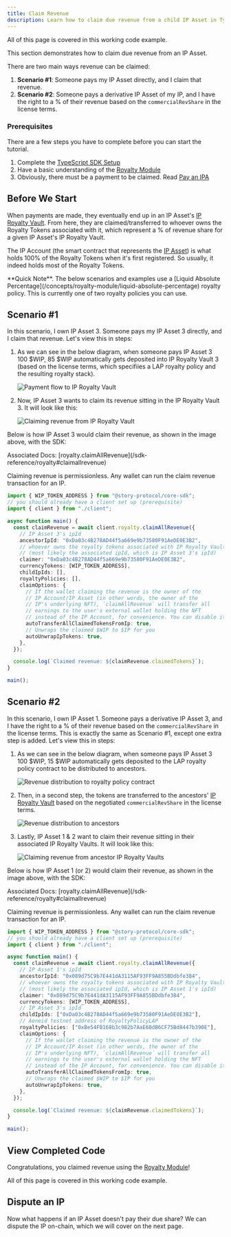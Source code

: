 ```yaml
---
title: Claim Revenue
description: Learn how to claim due revenue from a child IP Asset in TypeScript.
---
```


<CardGroup cols={1}>
  <Card
    title="Completed Code"
    href="https://github.com/storyprotocol/typescript-tutorial/blob/main/scripts/royalty/payRevenue.ts"
    icon="thumbs-up"
  >
    All of this page is covered in this working code example.
  </Card>
</CardGroup>

This section demonstrates how to claim due revenue from an IP Asset.

There are two main ways revenue can be claimed:

1. **Scenario #1**: Someone pays my IP Asset directly, and I claim that revenue.
2. **Scenario #2**: Someone pays a derivative IP Asset of my IP, and I have the right to a % of their revenue based on the `commercialRevShare` in the license terms.

### Prerequisites

There are a few steps you have to complete before you can start the tutorial.

1. Complete the [TypeScript SDK Setup](/developers/typescript-sdk/setup)
2. Have a basic understanding of the [Royalty Module](/concepts/royalty-module)
3. Obviously, there must be a payment to be claimed. Read [Pay an IPA](/developers/typescript-sdk/pay-ipa)

## Before We Start

When payments are made, they eventually end up in an IP Asset's [IP Royalty Vault](/concepts/royalty-module/ip-royalty-vault). From here, they are claimed/transferred to whoever owns the Royalty Tokens associated with it, which represent a % of revenue share for a given IP Asset's IP Royalty Vault.

The IP Account (the smart contract that represents the [IP Asset](/concepts/ip-asset)) is what holds 100% of the Royalty Tokens when it's first registered. So usually, it indeed holds most of the Royalty Tokens.

<Note>
**Quick Note**. The below scenarios and examples use a [Liquid Absolute Percentage](/concepts/royalty-module/liquid-absolute-percentage) royalty policy. This is currently one of two royalty policies you can use.

</Note>

## Scenario #1

In this scenario, I own IP Asset 3. Someone pays my IP Asset 3 directly, and I claim that revenue. Let's view this in steps:

1. As we can see in the below diagram, when someone pays IP Asset 3 100 \$WIP, 85 \$WIP automatically gets deposited into IP Royalty Vault 3 (based on the license terms, which specifiies a LAP royalty policy and the resulting royalty stack).

   <Frame>
     <img
       src="/images/concepts/royalty-module/royalty-module-split-lap.png"
       alt="Payment flow to IP Royalty Vault"
     />
   </Frame>

2. Now, IP Asset 3 wants to claim its revenue sitting in the IP Royalty Vault 3. It will look like this:

   <Frame>
     <img
       src="/images/concepts/royalty-module/ipa3-claims.png"
       alt="Claiming revenue from IP Royalty Vault"
     />
   </Frame>

Below is how IP Asset 3 would claim their revenue, as shown in the image above, with the SDK:

<Info>
  Associated Docs:
  [royalty.claimAllRevenue](/sdk-reference/royalty#claimallrevenue)
</Info>

<Note>

Claiming revenue is permissionless. Any wallet can run the claim revenue transaction for an IP.

</Note>

```typescript main.ts
import { WIP_TOKEN_ADDRESS } from "@story-protocol/core-sdk";
// you should already have a client set up (prerequisite)
import { client } from "./client";

async function main() {
  const claimRevenue = await client.royalty.claimAllRevenue({
    // IP Asset 3's ipId
    ancestorIpId: "0xDa03c4B278AD44f5a669e9b73580F91AeDE0E3B2",
    // whoever owns the royalty tokens associated with IP Royalty Vault 3
    // (most likely the associated ipId, which is IP Asset 3's ipId)
    claimer: "0xDa03c4B278AD44f5a669e9b73580F91AeDE0E3B2",
    currencyTokens: [WIP_TOKEN_ADDRESS],
    childIpIds: [],
    royaltyPolicies: [],
    claimOptions: {
      // If the wallet claiming the revenue is the owner of the
      // IP Account/IP Asset (in other words, the owner of the
      // IP's underlying NFT), `claimAllRevenue` will transfer all
      // earnings to the user's external wallet holding the NFT
      // instead of the IP Account, for convenience. You can disable it here.
      autoTransferAllClaimedTokensFromIp: true,
      // Unwraps the claimed $WIP to $IP for you
      autoUnwrapIpTokens: true,
    },
  });

  console.log(`Claimed revenue: ${claimRevenue.claimedTokens}`);
}

main();
```

## Scenario #2

In this scenario, I own IP Asset 1. Someone pays a derivative IP Asset 3, and I have the right to a % of their revenue based on the `commercialRevShare` in the license terms. This is exactly the same as Scenario #1, except one extra step is added. Let's view this in steps:

1. As we can see in the below diagram, when someone pays IP Asset 3 100 \$WIP, 15 \$WIP automatically gets deposited to the LAP royalty policy contract to be distributed to ancestors.

   <Frame>
     <img
       src="/images/concepts/royalty-module/royalty-module-split-lap.png"
       alt="Revenue distribution to royalty policy contract"
     />
   </Frame>

2. Then, in a second step, the tokens are transferred to the ancestors' [IP Royalty Vault](/concepts/royalty-module/ip-royalty-vault) based on the negotiated `commercialRevShare` in the license terms.

   <Frame>
     <img
       src="/images/concepts/royalty-module/royalty-policy-distribution.png"
       alt="Revenue distribution to ancestors"
     />
   </Frame>

3. Lastly, IP Asset 1 & 2 want to claim their revenue sitting in their associated IP Royalty Vaults. It will look like this:

   <Frame>
     <img
       src="/images/concepts/royalty-module/ipa1n2-claims.png"
       alt="Claiming revenue from ancestor IP Royalty Vaults"
     />
   </Frame>

Below is how IP Asset 1 (or 2) would claim their revenue, as shown in the image above, with the SDK:

<Info>
  Associated Docs:
  [royalty.claimAllRevenue](/sdk-reference/royalty#claimallrevenue)
</Info>

<Note>

Claiming revenue is permissionless. Any wallet can run the claim revenue transaction for an IP.

</Note>

```typescript main.ts
import { WIP_TOKEN_ADDRESS } from "@story-protocol/core-sdk";
// you should already have a client set up (prerequisite)
import { client } from "./client";

async function main() {
  const claimRevenue = await client.royalty.claimAllRevenue({
    // IP Asset 1's ipId
    ancestorIpId: "0x089d75C9b7E441dA3115AF93FF9A855BDdbfe384",
    // whoever owns the royalty tokens associated with IP Royalty Vault 1
    // (most likely the associated ipId, which is IP Asset 1's ipId)
    claimer: "0x089d75C9b7E441dA3115AF93FF9A855BDdbfe384",
    currencyTokens: [WIP_TOKEN_ADDRESS],
    // IP Asset 3's ipId
    childIpIds: ["0xDa03c4B278AD44f5a669e9b73580F91AeDE0E3B2"],
    // Aeneid testnet address of RoyaltyPolicyLAP
    royaltyPolicies: ["0xBe54FB168b3c982b7AaE60dB6CF75Bd8447b390E"],
    claimOptions: {
      // If the wallet claiming the revenue is the owner of the
      // IP Account/IP Asset (in other words, the owner of the
      // IP's underlying NFT), `claimAllRevenue` will transfer all
      // earnings to the user's external wallet holding the NFT
      // instead of the IP Account, for convenience. You can disable it here.
      autoTransferAllClaimedTokensFromIp: true,
      // Unwraps the claimed $WIP to $IP for you
      autoUnwrapIpTokens: true,
    },
  });

  console.log(`Claimed revenue: ${claimRevenue.claimedTokens}`);
}

main();
```

## View Completed Code

Congratulations, you claimed revenue using the [Royalty Module](/concepts/royalty-module)!

<CardGroup cols={1}>
  <Card
    title="Completed Code"
    href="https://github.com/storyprotocol/typescript-tutorial/blob/main/scripts/royalty/payRevenue.ts"
    icon="thumbs-up"
  >
    All of this page is covered in this working code example.
  </Card>
</CardGroup>

## Dispute an IP

Now what happens if an IP Asset doesn't pay their due share? We can dispute the IP on-chain, which we will cover on the next page.
